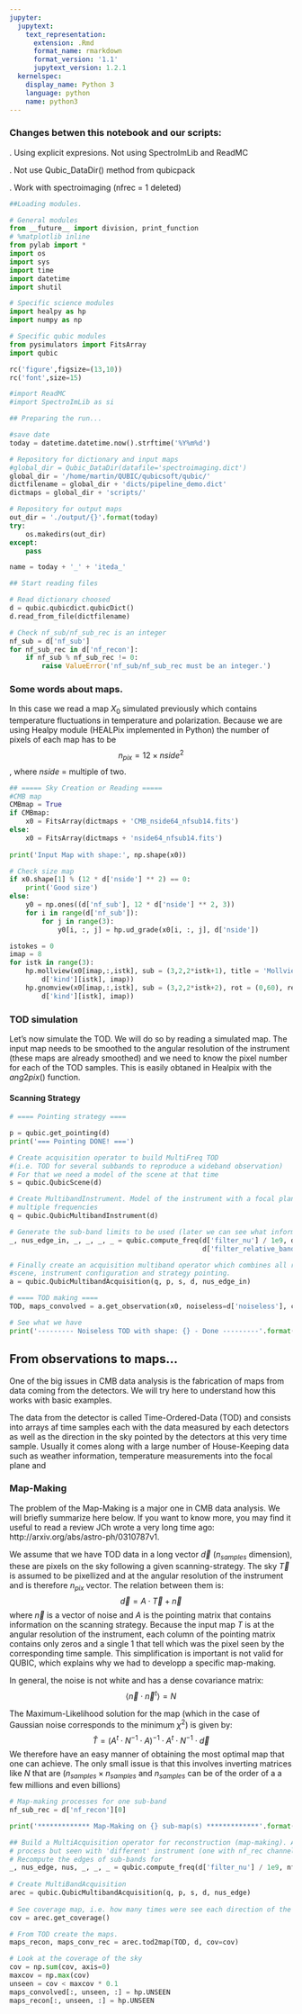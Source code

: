 ```yaml
---
jupyter:
  jupytext:
    text_representation:
      extension: .Rmd
      format_name: rmarkdown
      format_version: '1.1'
      jupytext_version: 1.2.1
  kernelspec:
    display_name: Python 3
    language: python
    name: python3
---
```


### Changes betwen this notebook and our scripts:

. Using explicit expresions. Not using SpectroImLib and ReadMC 

. Not use Qubic_DataDir() method from qubicpack

. Work with spectroimaging (nfrec = 1 deleted)

```python
##Loading modules. 

# General modules
from __future__ import division, print_function
# %matplotlib inline
from pylab import *
import os
import sys
import time
import datetime
import shutil

# Specific science modules
import healpy as hp
import numpy as np

# Specific qubic modules
from pysimulators import FitsArray
import qubic

rc('figure',figsize=(13,10))
rc('font',size=15)

#import ReadMC
#import SpectroImLib as si
```

```python
## Preparing the run...

#save date
today = datetime.datetime.now().strftime('%Y%m%d')

# Repository for dictionary and input maps
#global_dir = Qubic_DataDir(datafile='spectroimaging.dict')
global_dir = '/home/martin/QUBIC/qubicsoft/qubic/'
dictfilename = global_dir + 'dicts/pipeline_demo.dict'
dictmaps = global_dir + 'scripts/'

# Repository for output maps
out_dir = './output/{}'.format(today)
try:
    os.makedirs(out_dir)
except:
    pass

name = today + '_' + 'iteda_'
```

```python
## Start reading files

# Read dictionary choosed
d = qubic.qubicdict.qubicDict()
d.read_from_file(dictfilename)

# Check nf_sub/nf_sub_rec is an integer
nf_sub = d['nf_sub']
for nf_sub_rec in d['nf_recon']:
    if nf_sub % nf_sub_rec != 0:
        raise ValueError('nf_sub/nf_sub_rec must be an integer.')
```

### Some words about maps.

In this case we read a map $X_0$ simulated previously which contains temperature fluctuations in temperature and polarization. Because we are using Healpy module (HEALPix implemented in Python) the number of pixels of each map has to be $$n_{pix} = 12 \times nside^2$$, where $nside$ = multiple of two.


```python
## ===== Sky Creation or Reading =====
#CMB map
CMBmap = True
if CMBmap:
    x0 = FitsArray(dictmaps + 'CMB_nside64_nfsub14.fits')
else:
    x0 = FitsArray(dictmaps + 'nside64_nfsub14.fits')
    
print('Input Map with shape:', np.shape(x0))

# Check size map
if x0.shape[1] % (12 * d['nside'] ** 2) == 0:
    print('Good size')
else:
    y0 = np.ones((d['nf_sub'], 12 * d['nside'] ** 2, 3))
    for i in range(d['nf_sub']):
        for j in range(3):
            y0[i, :, j] = hp.ud_grade(x0[i, :, j], d['nside'])
```

```python
istokes = 0
imap = 8
for istk in range(3):
    hp.mollview(x0[imap,:,istk], sub = (3,2,2*istk+1), title = 'Mollview {0} Stokes parameter, map {1}'.format(
        d['kind'][istk], imap))
    hp.gnomview(x0[imap,:,istk], sub = (3,2,2*istk+2), rot = (0,60), reso = 10, title = 'Gnomview {0} Stokes parameter, map {1}'.format(
        d['kind'][istk], imap))

```

### TOD simulation
Let's now simulate the TOD. We will do so by reading a simulated map. The input map needs to be smoothed to the angular resolution of the instrument (these maps are already smoothed) and we need to know the pixel number for each of the TOD samples. This is easily obtaned in Healpix with the $ang2pix()$ function. 

#### Scanning Strategy



```python
# ==== Pointing strategy ====

p = qubic.get_pointing(d)
print('=== Pointing DONE! ===')

# Create acquisition operator to build MultiFreq TOD 
#(i.e. TOD for several subbands to reproduce a wideband observation)
# For that we need a model of the scene at that time
s = qubic.QubicScene(d)

# Create MultibandInstrument. Model of the instrument with a focal plane sensitivity to 
# multiple frequencies
q = qubic.QubicMultibandInstrument(d)

# Generate the sub-band limits to be used (later we can see what information are we ignoring with '_')
_, nus_edge_in, _, _, _, _ = qubic.compute_freq(d['filter_nu'] / 1e9, d['nf_sub'],
                                                d['filter_relative_bandwidth'])

# Finally create an acquisition multiband operator which combines all relevant information
#scene, instrument configuration and strategy pointing. 
a = qubic.QubicMultibandAcquisition(q, p, s, d, nus_edge_in)

# ==== TOD making ====
TOD, maps_convolved = a.get_observation(x0, noiseless=d['noiseless'], convolution = True)

# See what we have
print('--------- Noiseless TOD with shape: {} - Done ---------'.format(np.shape(TOD)))
```

## From observations to maps...

One of the big issues in CMB data analysis is the fabrication of maps from data coming from the detectors. We will try here to understand how this works with basic examples.

The data from the detector is called Time-Ordered-Data (TOD) and consists into arrays af time samples each with the data measured by each detectors as well as the direction in the sky pointed by the detectors at this very time sample. Usually it comes along with a large number of House-Keeping data such as weather information, temperature measurements into the focal plane and

### Map-Making
The problem of the Map-Making is a major one in CMB data analysis. We will briefly summarize here below. If you want to know more, you may find it useful to read a review JCh wrote a very long time ago: http://arxiv.org/abs/astro-ph/0310787v1.

We assume that we have TOD data in a long vector $\vec{d}$ ($n_{samples}$ dimension), these are pixels on the sky following a given scanning-strategy. The sky $\vec{T}$ is assumed to be pixellized and at the angular resolution of the instrument and is therefore $n_{pix}$ vector. The relation between them is:
$$\vec{d} = A\cdot \vec{T} +\vec{n}$$
where $\vec{n}$ is a vector of noise and $A$ is the pointing matrix that contains information on the scanning strategy. Because the input map $T$ is at the angular resolution of the instrument, each column of the pointing matrix contains only zeros and a single 1 that tell which was the pixel seen by the corresponding time sample. This simplification is important is not valid for QUBIC, which explains why we had to developp a specific map-making.

In general, the noise is not white and has a dense covariance matrix:
$$\left< \vec{n}\cdot\vec{n}^t\right> = N$$

The Maximum-Likelihood solution for the map (which in the case of Gaussian noise corresponds to the minimum $\chi^2$) is given by:
$$ \hat{T} = \left( A^t \cdot N^{-1}\cdot A\right)^{-1}\cdot A^t \cdot N^{-1} \cdot\vec{d}$$
We therefore have an easy manner of obtaining the most optimal map that one can achieve. The only small issue is that this involves inverting matrices like $N$ that are $(n_{samples}\times n_{samples}$ and $n_{samples}$ can be of the order of a a few millions and even billions)

```python
# Map-making processes for one sub-band
nf_sub_rec = d['nf_recon'][0]

print('************* Map-Making on {} sub-map(s) *************'.format(nf_sub_rec))

## Build a MultiAcquisition operator for reconstruction (map-making). As it is the inverse
# process but seen with 'different' instrument (one with nf_rec channels).  
# Recompute the edges of sub-bands for 
_, nus_edge, nus, _, _, _ = qubic.compute_freq(d['filter_nu'] / 1e9, nf_sub_rec, d['filter_relative_bandwidth'])
  
# Create MultiBandAcquisition
arec = qubic.QubicMultibandAcquisition(q, p, s, d, nus_edge)
  
# See coverage map, i.e. how many times were see each direction of the sky
cov = arec.get_coverage()

# From TOD create the maps.
maps_recon, maps_conv_rec = arec.tod2map(TOD, d, cov=cov)
```

```python
# Look at the coverage of the sky
cov = np.sum(cov, axis=0)
maxcov = np.max(cov)
unseen = cov < maxcov * 0.1
maps_convolved[:, unseen, :] = hp.UNSEEN
maps_recon[:, unseen, :] = hp.UNSEEN
```

```python

```
